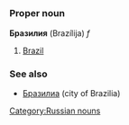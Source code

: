 =={{ru}}==
[[Category:Russian nouns]]
===Proper noun===
'''Бразилия''' (Brazílija) ''f''

#[[Brazil]]

===See also===
*[[Бразилиа]] (city of Brazilia)